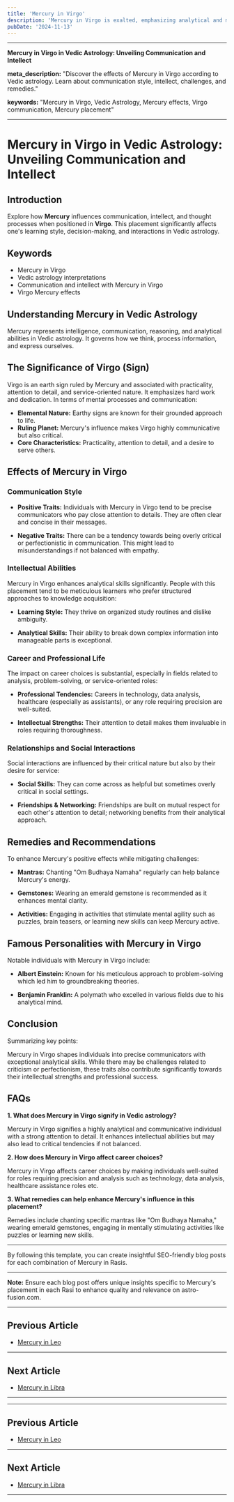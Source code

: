 ```yaml
---
title: 'Mercury in Virgo'
description: 'Mercury in Virgo is exalted, emphasizing analytical and methodical thinking. Individuals are detail-oriented, practical, and excel in fields requiring precision and critical analysis , in Vedic Astrology.'
pubDate: '2024-11-13'
---
```


---

**Mercury in Virgo in Vedic Astrology: Unveiling Communication and Intellect**

**meta_description:** "Discover the effects of Mercury in Virgo according to Vedic astrology. Learn about communication style, intellect, challenges, and remedies."

**keywords:** "Mercury in Virgo, Vedic Astrology, Mercury effects, Virgo communication, Mercury placement"

---

# Mercury in Virgo in Vedic Astrology: Unveiling Communication and Intellect

## Introduction

Explore how **Mercury** influences communication, intellect, and thought processes when positioned in **Virgo**. This placement significantly affects one's learning style, decision-making, and interactions in Vedic astrology.

## Keywords

- Mercury in Virgo
- Vedic astrology interpretations
- Communication and intellect with Mercury in Virgo
- Virgo Mercury effects

## Understanding Mercury in Vedic Astrology

Mercury represents intelligence, communication, reasoning, and analytical abilities in Vedic astrology. It governs how we think, process information, and express ourselves.

## The Significance of Virgo (Sign)

Virgo is an earth sign ruled by Mercury and associated with practicality, attention to detail, and service-oriented nature. It emphasizes hard work and dedication. In terms of mental processes and communication:

- **Elemental Nature:** Earthy signs are known for their grounded approach to life.
- **Ruling Planet:** Mercury's influence makes Virgo highly communicative but also critical.
- **Core Characteristics:** Practicality, attention to detail, and a desire to serve others.

## Effects of Mercury in Virgo

### Communication Style

- **Positive Traits:** Individuals with Mercury in Virgo tend to be precise communicators who pay close attention to details. They are often clear and concise in their messages.
  
- **Negative Traits:** There can be a tendency towards being overly critical or perfectionistic in communication. This might lead to misunderstandings if not balanced with empathy.

### Intellectual Abilities

Mercury in Virgo enhances analytical skills significantly. People with this placement tend to be meticulous learners who prefer structured approaches to knowledge acquisition:

- **Learning Style:** They thrive on organized study routines and dislike ambiguity.
  
- **Analytical Skills:** Their ability to break down complex information into manageable parts is exceptional.

### Career and Professional Life

The impact on career choices is substantial, especially in fields related to analysis, problem-solving, or service-oriented roles:

- **Professional Tendencies:** Careers in technology, data analysis, healthcare (especially as assistants), or any role requiring precision are well-suited.
  
- **Intellectual Strengths:** Their attention to detail makes them invaluable in roles requiring thoroughness.

### Relationships and Social Interactions

Social interactions are influenced by their critical nature but also by their desire for service:

- **Social Skills:** They can come across as helpful but sometimes overly critical in social settings.
  
- **Friendships & Networking:** Friendships are built on mutual respect for each other's attention to detail; networking benefits from their analytical approach.

## Remedies and Recommendations

To enhance Mercury's positive effects while mitigating challenges:

- **Mantras:** Chanting "Om Budhaya Namaha" regularly can help balance Mercury's energy.
  
- **Gemstones:** Wearing an emerald gemstone is recommended as it enhances mental clarity.
  
- **Activities:** Engaging in activities that stimulate mental agility such as puzzles, brain teasers, or learning new skills can keep Mercury active.

## Famous Personalities with Mercury in Virgo

Notable individuals with Mercury in Virgo include:

- **Albert Einstein:** Known for his meticulous approach to problem-solving which led him to groundbreaking theories.
  
- **Benjamin Franklin:** A polymath who excelled in various fields due to his analytical mind.

## Conclusion

Summarizing key points:

Mercury in Virgo shapes individuals into precise communicators with exceptional analytical skills. While there may be challenges related to criticism or perfectionism, these traits also contribute significantly towards their intellectual strengths and professional success.

## FAQs

**1. What does Mercury in Virgo signify in Vedic astrology?**

Mercury in Virgo signifies a highly analytical and communicative individual with a strong attention to detail. It enhances intellectual abilities but may also lead to critical tendencies if not balanced.

**2. How does Mercury in Virgo affect career choices?**

Mercury in Virgo affects career choices by making individuals well-suited for roles requiring precision and analysis such as technology, data analysis, healthcare assistance roles etc.

**3. What remedies can help enhance Mercury's influence in this placement?**

Remedies include chanting specific mantras like "Om Budhaya Namaha," wearing emerald gemstones, engaging in mentally stimulating activities like puzzles or learning new skills.

---

By following this template, you can create insightful SEO-friendly blog posts for each combination of Mercury in Rasis.

---

**Note:** Ensure each blog post offers unique insights specific to Mercury's placement in each Rasi to enhance quality and relevance on astro-fusion.com.

---

## Previous Article
- [Mercury in Leo](/blogs-md/0804_Mercury_in_Rashi/080405_Mercury_in_Leo.mdx)

---

## Next Article
- [Mercury in Libra](/blogs-md/0804_Mercury_in_Rashi/080407_Mercury_in_Libra.mdx)

---
---

## Previous Article
- [Mercury in Leo](080405_Mercury_in_Leo.mdx)

---

## Next Article
- [Mercury in Libra](080407_Mercury_in_Libra.mdx)

---
